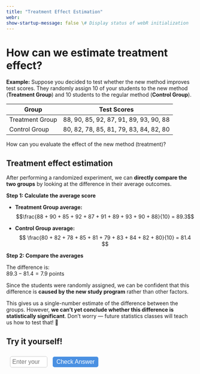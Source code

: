 ```yaml
---
title: "Treatment Effect Estimation"
webr:
show-startup-message: false \# Display status of webR initialization
---
```


# How can we estimate treatment effect?

**Example:** Suppose you decided to test whether the new method improves test scores. They randomly assign 10 of your students to the new method (**Treatment Group**) and 10 students to the regular method (**Control Group**).

| Group             | Test Scores                               |
|------------------|-------------------------------------------|
| Treatment Group   | 88, 90, 85, 92, 87, 91, 89, 93, 90, 88   |
| Control Group     | 80, 82, 78, 85, 81, 79, 83, 84, 82, 80   |

How can you evaluate the effect of the new method (treatment)?

::: {.callout-tip appearance="simple"}
## Treatment effect estimation
After performing a randomized experiment, we can **directly compare the two groups** by looking at the difference in their average outcomes.
:::

**Step 1: Calculate the average score**

- **Treatment Group average:**  
$$\frac{88 + 90 + 85 + 92 + 87 + 91 + 89 + 93 + 90 + 88}{10} = 89.3$$

- **Control Group average:**  
$$
\frac{80 + 82 + 78 + 85 + 81 + 79 + 83 + 84 + 82 + 80}{10} = 81.4
$$

**Step 2: Compare the averages**

The difference is:  
$89.3 - 81.4 = 7.9 \text{ points}$

Since the students were randomly assigned, we can be confident that this difference is **caused by the new study program** rather than other factors.


::: {.callout-warning}

This gives us a single-number estimate of the difference between the groups. However, **we can’t yet conclude whether this difference is statistically significant**. Don’t worry — future statistics classes will teach us how to test that! 🙂

:::

## Try it yourself!



<!-- Interactive input box -->
<div id="interaction" style="font-family: sans-serif; max-width: 500px; margin: 10px auto; padding: 10px;">
  <input type="number" id="answer" placeholder="Enter your answer" 
         style="font-size: 16px; padding: 5px; width: 100px; margin-right: 10px; border-radius: 5px; border: 1px solid #ccc;" 
         onkeydown="return event.key !== 'ArrowUp' && event.key !== 'ArrowDown';">
  <button onclick="checkAnswer()" style="font-size: 16px; padding: 5px 10px; border-radius: 5px; border: none; background-color: #4A90E2; color: white; cursor: pointer;">Check Answer</button>
  <p id="feedback" style="font-size: 16px; margin-top: 10px;"></p>
</div>

<script>
function checkAnswer() {
  const userAnswer = parseFloat(document.getElementById('answer').value);
  const correctAnswer = 89.3 - 81.4; // 7.9
  const feedback = document.getElementById('feedback');

  if (isNaN(userAnswer)) {
    feedback.textContent = "Please enter a number.";
    feedback.style.color = "red";
  } else if (Math.abs(userAnswer - correctAnswer) < 0.01) {
    feedback.textContent = "Correct! 🎉";
    feedback.style.color = "green";
  } else {
    feedback.textContent = "Not quite. Try again!";
    feedback.style.color = "red";
  }
}
</script>

